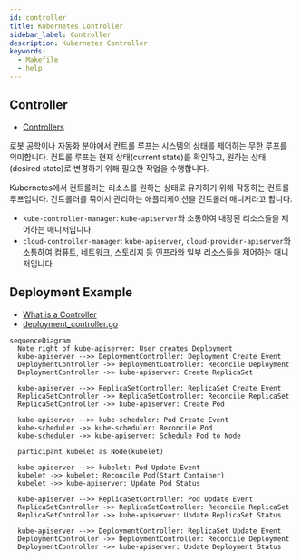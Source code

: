 ```yaml
---
id: controller
title: Kubernetes Controller
sidebar_label: Controller
description: Kubernetes Controller
keywords:
  - Makefile
  - help
---
```


## Controller

- [Controllers](https://kubernetes.io/docs/concepts/architecture/controller/)

로봇 공학이나 자동화 분야에서 컨트롤 루프는 시스템의 상태를 제어하는 무한 루프를 의미합니다. 컨트롤 루프는 현재 상태(current state)를 확인하고, 원하는 상태(desired state)로 변경하기 위해 필요한 작업을 수행합니다.

Kubernetes에서 컨트롤러는 리소스를 원하는 상태로 유지하기 위해 작동하는 컨트롤 루프입니다. 컨트롤러를 묶어서 관리하는 애플리케이션을 컨트롤러 매니저라고 합니다.

- `kube-controller-manager`: `kube-apiserver`와 소통하여 내장된 리소스들을 제어하는 매니저입니다.
- `cloud-controller-manager`: `kube-apiserver`, `cloud-provider-apiserver`와 소통하여 컴퓨트, 네트워크, 스토리지 등 인프라와 일부 리소스들을 제어하는 매니저입니다.

## Deployment Example

- [What is a Controller](https://book-v1.book.kubebuilder.io/basics/what_is_a_controller)
- [deployment_controller.go](https://github.com/kubernetes/kubernetes/blob/master/pkg/controller/deployment/deployment_controller.go)

```mermaid
sequenceDiagram
  Note right of kube-apiserver: User creates Deployment
  kube-apiserver -->> DeploymentController: Deployment Create Event
  DeploymentController ->> DeploymentController: Reconcile Deployment
  DeploymentController ->> kube-apiserver: Create ReplicaSet

  kube-apiserver -->> ReplicaSetController: ReplicaSet Create Event
  ReplicaSetController ->> ReplicaSetController: Reconcile ReplicaSet
  ReplicaSetController ->> kube-apiserver: Create Pod

  kube-apiserver -->> kube-scheduler: Pod Create Event
  kube-scheduler ->> kube-scheduler: Reconcile Pod
  kube-scheduler ->> kube-apiserver: Schedule Pod to Node

  participant kubelet as Node(kubelet)

  kube-apiserver -->> kubelet: Pod Update Event
  kubelet ->> kubelet: Reconcile Pod(Start Container)
  kubelet ->> kube-apiserver: Update Pod Status

  kube-apiserver -->> ReplicaSetController: Pod Update Event
  ReplicaSetController ->> ReplicaSetController: Reconcile ReplicaSet
  ReplicaSetController ->> kube-apiserver: Update ReplicaSet Status

  kube-apiserver -->> DeploymentController: ReplicaSet Update Event
  DeploymentController ->> DeploymentController: Reconcile Deployment
  DeploymentController ->> kube-apiserver: Update Deployment Status
```
